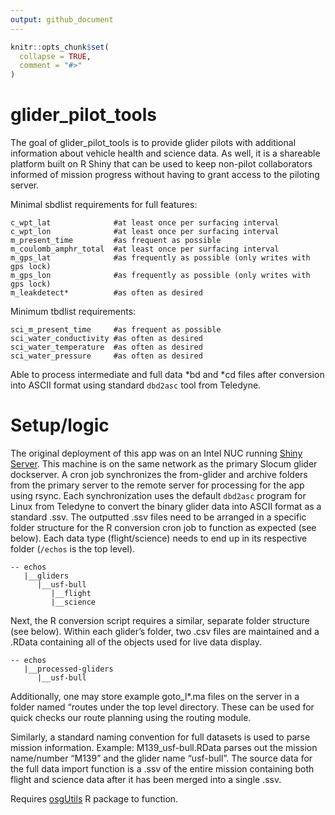 ```yaml
---
output: github_document
---
```


<!-- README.md is generated from README.Rmd. Please edit that file -->

```r
knitr::opts_chunk$set(
  collapse = TRUE,
  comment = "#>"
)
```

# glider_pilot_tools

<!-- badges: start -->

<!-- badges: end -->

The goal of glider_pilot_tools is to provide glider pilots with additional information about vehicle health and science data. As well, it is a shareable platform built on R Shiny that can be used to keep non-pilot collaborators informed of mission progress without having to grant access to the piloting server.

Minimal sbdlist requirements for full features:

```         
c_wpt_lat              #at least once per surfacing interval
c_wpt_lon              #at least once per surfacing interval
m_present_time         #as frequent as possible
m_coulomb_amphr_total  #at least once per surfacing interval
m_gps_lat              #as frequently as possible (only writes with gps lock)
m_gps_lon              #as frequently as possible (only writes with gps lock)
m_leakdetect*          #as often as desired
```

Minimum tbdlist requirements:

```         
sci_m_present_time     #as frequent as possible
sci_water_conductivity #as often as desired
sci_water_temperature  #as often as desired
sci_water_pressure     #as often as desired
```

Able to process intermediate and full data \*bd and \*cd files after conversion into ASCII format using standard `dbd2asc` tool from Teledyne.

# Setup/logic

The original deployment of this app was on an Intel NUC running [Shiny Server](https://posit.co/products/open-source/shiny-server/ "Link to Posit's Shiny Server page"). This machine is on the same network as the primary Slocum glider dockserver. A cron job synchronizes the from-glider and archive folders from the primary server to the remote server for processing for the app using rsync. Each synchronization uses the default `dbd2asc` program for Linux from Teledyne to convert the binary glider data into ASCII format as a standard .ssv. The outputted .ssv files need to be arranged in a specific folder structure for the R conversion cron job to function as expected (see below). Each data type (flight/science) needs to end up in its respective folder (`/echos` is the top level).

```         
-- echos
   |__gliders
      |__usf-bull
         |__flight
         |__science
```

Next, the R conversion script requires a similar, separate folder structure (see below). Within each glider's folder, two .csv files are maintained and a .RData containing all of the objects used for live data display.

```         
-- echos
   |__processed-gliders
      |__usf-bull
```

Additionally, one may store example goto_l\*.ma files on the server in a folder named "routes under the top level directory. These can be used for quick checks our route planning using the routing module.

Similarly, a standard naming convention for full datasets is used to parse mission information. Example: M139_usf-bull.RData parses out the mission name/number "M139" and the glider name "usf-bull". The source data for the full data import function is a .ssv of the entire mission containing both flight and science data after it has been merged into a single .ssv.

Requires [osgUtils](https://github.com/oceanscienceguru/osgUtils) R package to function.
